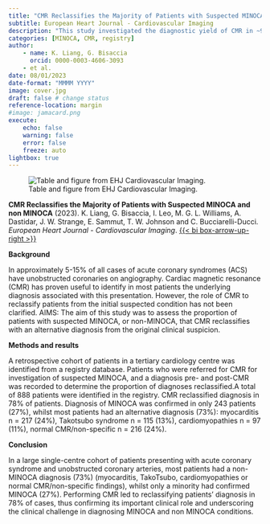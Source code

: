 ```yaml
---
title: "CMR Reclassifies the Majority of Patients with Suspected MINOCA and non MINOCA"
subtitle: European Heart Journal - Cardiovascular Imaging
description: "This study investigated the diagnostic yield of CMR in ~900 patients with suspected MINOCA."
categories: [MINOCA, CMR, registry]
author: 
    - name: K. Liang, G. Bisaccia
      orcid: 0000-0003-4606-3093
    - et al.
date: 08/01/2023
date-format: "MMMM YYYY"
image: cover.jpg
draft: false # change status
reference-location: margin
#image: jamacard.png
execute:
    echo: false
    warning: false
    error: false
    freeze: auto
lightbox: true
---
```

![Table and figure from EHJ Cardiovascular Imaging.](ehjcvi.png)

::: {.column-margin}
**CMR Reclassifies the Majority of Patients with Suspected MINOCA and non MINOCA** (2023). K. Liang, G. Bisaccia, I. Leo, M. G. L. Williams, A. Dastidar, J. W. Strange, E. Sammut, T. W. Johnson and C. Bucciarelli-Ducci. *European Heart Journal - Cardiovascular Imaging*. [{{< bi box-arrow-up-right >}}](https://doi.org/10.1093/ehjci/jead182)
:::

**Background**

In approximately 5-15% of all cases of acute coronary syndromes (ACS) have unobstructed coronaries on angiography. Cardiac magnetic resonance (CMR) has proven useful to identify in most patients the underlying diagnosis associated with this presentation. However, the role of CMR to reclassify patients from the initial suspected condition has not been clarified. AIMS: The aim of this study was to assess the proportion of patients with suspected MINOCA, or non-MINOCA, that CMR reclassifies with an alternative diagnosis from the original clinical suspicion. 

**Methods and results**

A retrospective cohort of patients in a tertiary cardiology centre was identified from a registry database. Patients who were referred for CMR for investigation of suspected MINOCA, and a diagnosis pre- and post-CMR was recorded to determine the proportion of diagnoses reclassified.A total of 888 patients were identified in the registry. CMR reclassified diagnosis in 78% of patients. Diagnosis of MINOCA was confirmed in only 243 patients (27%), whilst most patients had an alternative diagnosis (73%): myocarditis n = 217 (24%), Takotsubo syndrome n = 115 (13%), cardiomyopathies n = 97 (11%), normal CMR/non-specific n = 216 (24%). 

**Conclusion**

In a large single-centre cohort of patients presenting with acute coronary syndrome and unobstructed coronary arteries, most patients had a non-MINOCA diagnosis (73%) (myocarditis, TakoTsubo, cardiomyopathies or normal CMR/non-specific findings), whilst only a minority had confirmed MINOCA (27%). Performing CMR led to reclassifying patients' diagnosis in 78% of cases, thus confirming its important clinical role and underscoring the clinical challenge in diagnosing MINOCA and non MINOCA conditions.